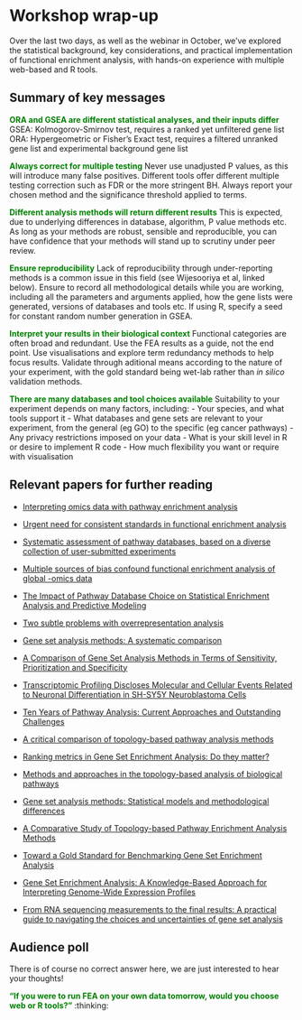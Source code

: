 # Workshop wrap-up

Over the last two days, as well as the webinar in October, we've explored the statistical background, key considerations, and practical implementation of functional enrichment analysis, with hands-on experience with multiple web-based and R tools. 

## Summary of key messages

**<span style="color: green;">ORA and GSEA are different statistical analyses, and their inputs differ</span>**
GSEA: Kolmogorov-Smirnov test, requires a ranked yet unfiltered gene list
ORA: Hypergeometric or Fisher’s Exact test, requires a filtered unranked gene list and experimental background gene list

**<span style="color: green;">Always correct for multiple testing</span>**
Never use unadjusted P values, as this will introduce many false positives. Different tools offer different multiple testing correction such as FDR or the more stringent BH. Always report your chosen method and the significance threshold applied to terms.  

**<span style="color: green;">Different analysis methods will return different results</span>**
This is expected, due to underlying differences in database, algorithm, P value methods etc. As long as your methods are robust, sensible and reproducible, you can have confidence that your methods will stand up to scrutiny under peer review.

**<span style="color: green;">Ensure reproducibility</span>** 
Lack of reproducibility through under-reporting methods is a common issue in this field (see Wijesooriya et al, linked below). Ensure to record all methodological details while you are working, including all the parameters and arguments applied, how the gene lists were generated, versions of databases and tools etc. If using R, specify a seed for constant random number generation in GSEA. 

**<span style="color: green;">Interpret your results in their biological context</span>**
Functional categories are often broad and redundant. Use the FEA results as a guide, not the end point. Use visualisations and explore term redundancy methods to help focus results. Validate through aditional means according to the nature of your experiment, with the gold standard being wet-lab rather than *in silico* validation methods.

**<span style="color: green;">There are many databases and tool choices available</span>**
Suitability to your experiment depends on many factors, including:
- Your species, and what tools support it 
- What databases and gene sets are relevant to your experiment, from the general (eg GO) to the specific (eg cancer pathways)
- Any privacy restrictions imposed on your data 
- What is your skill level in R or desire to implement R code
- How much flexibility you want or require with visualisation


## Relevant papers for further reading


- [Interpreting omics data with pathway enrichment analysis](https://www.sciencedirect.com/science/article/abs/pii/S0168952523000185)

- [Urgent need for consistent standards in functional enrichment analysis](https://journals.plos.org/ploscompbiol/article?id=10.1371/journal.pcbi.1009935)

- [Systematic assessment of pathway databases, based on a diverse collection of user-submitted experiments](https://academic.oup.com/bib/article/23/5/bbac355/6695266)

- [Multiple sources of bias confound functional enrichment analysis of global -omics data](https://genomebiology.biomedcentral.com/articles/10.1186/s13059-015-0761-7)

- [The Impact of Pathway Database Choice on Statistical Enrichment Analysis and Predictive Modeling](https://pmc.ncbi.nlm.nih.gov/articles/PMC6883970/)

- [Two subtle problems with overrepresentation analysis](https://academic.oup.com/bioinformaticsadvances/article/4/1/vbae159/7829164?login=false)

- [Gene set analysis methods: A systematic comparison](https://biodatamining.biomedcentral.com/articles/10.1186/s13040-018-0166-8)

- [A Comparison of Gene Set Analysis Methods in Terms of Sensitivity, Prioritization and Specificity](https://journals.plos.org/plosone/article?id=10.1371/journal.pone.0079217)

- [Transcriptomic Profiling Discloses Molecular and Cellular Events Related to Neuronal Differentiation in SH-SY5Y Neuroblastoma Cells](https://link.springer.com/article/10.1007/s10571-016-0403-y)

- [Ten Years of Pathway Analysis: Current Approaches and Outstanding Challenges](https://journals.plos.org/ploscompbiol/article?id=10.1371/journal.pcbi.1002375)

- [A critical comparison of topology-based pathway analysis methods](https://journals.plos.org/plosone/article?id=10.1371/journal.pone.0191154)

- [Ranking metrics in Gene Set Enrichment Analysis: Do they matter?](https://bmcbioinformatics.biomedcentral.com/articles/10.1186/s12859-017-1674-0)

- [Methods and approaches in the topology-based analysis of biological pathways](https://www.frontiersin.org/journals/physiology/articles/10.3389/fphys.2013.00278/full)

- [Gene set analysis methods: Statistical models and methodological differences](https://academic.oup.com/bib/article/15/4/504/407653)

- [A Comparative Study of Topology-based Pathway Enrichment Analysis Methods](https://pubmed.ncbi.nlm.nih.gov/31684881/)

- [Toward a Gold Standard for Benchmarking Gene Set Enrichment Analysis](https://academic.oup.com/bib/article/22/1/545/5722384)

- [Gene Set Enrichment Analysis: A Knowledge-Based Approach for Interpreting Genome-Wide Expression Profiles](https://www.pnas.org/content/102/43/15545)

- [From RNA sequencing measurements to the final results: A practical guide to navigating the choices and uncertainties of gene set analysis](https://arxiv.org/abs/2308.15171)





## Audience poll

There is of course no correct answer here, we are just interested to hear your thoughts!



**<span style="color: green;">"If you were to run FEA on your own data tomorrow, would you choose web or R tools?"</span>** :thinking: